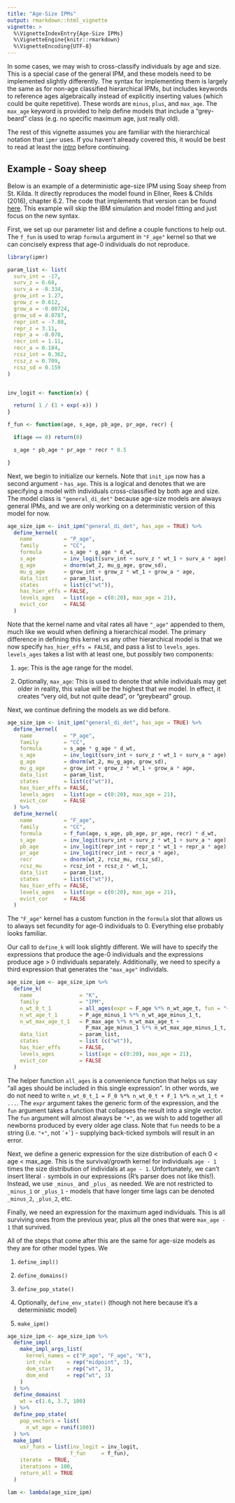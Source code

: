 ```yaml
---
title: "Age-Size IPMs"
output: rmarkdown::html_vignette
vignette: >
  %\VignetteIndexEntry{Age-Size IPMs}
  %\VignetteEngine{knitr::rmarkdown}
  %\VignetteEncoding{UTF-8}
---
```

  
In some cases, we may wish to cross-classify individuals by age and size. This is a special case of the general IPM, and these models need to be implemented slightly differently. The syntax for implementing them is largely the same as for non-age classified hierarchical IPMs, but includes keywords to reference ages algebraically instead of explicitly inserting values (which could be quite repetitive). These words are `minus`, `plus`, and `max_age`. The `max_age` keyword is provided to help define models that include a "grey-beard" class (e.g. no specific maximum age, just really old).

The rest of this vignette assumes you are familiar with the hierarchical notation that `ipmr` uses. If you haven't already covered this, it would be best to read at least the [intro](https://levisc8.github.io/ipmr/articles/ipmr-introduction.html) before continuing.

## Example - Soay sheep 
  
Below is an example of a deterministic age-size IPM using Soay sheep from St. Kilda. It directly reproduces the model found in Ellner, Rees & Childs (2016), chapter 6.2. The code that implements that version can be found [here](https://github.com/ipmbook/first-edition/tree/master/Rcode/c6). This example will skip the IBM simulation and model fitting and just focus on the new syntax.
  
First, we set up our parameter list and define a couple functions to help out. The `f_fun` is used to wrap `formula` argument in `"F_age"` kernel so that we can concisely express that age-0 individuals do not reproduce.

```r

library(ipmr)

param_list <- list(
  surv_int = -17, 
  surv_z = 6.68,
  surv_a = -0.334, 
  grow_int = 1.27, 
  grow_z = 0.612, 
  grow_a = -0.00724,
  grow_sd = 0.0787,
  repr_int = -7.88, 
  repr_z = 3.11,
  repr_a = -0.078, 
  recr_int = 1.11, 
  recr_a = 0.184, 
  rcsz_int = 0.362,
  rcsz_z = 0.709, 
  rcsz_sd = 0.159
)


inv_logit <- function(x) {

  return( 1 / (1 + exp(-x)) )
}

f_fun <- function(age, s_age, pb_age, pr_age, recr) {

  if(age == 0) return(0)

  s_age * pb_age * pr_age * recr * 0.5

}


```

Next, we begin to initialize our kernels. Note that `init_ipm` now has a second argument - `has_age`. This is a logical and denotes that we are specifying a model with individuals cross-classified by both age and size. The model class is `"general_di_det"` because age-size models are always general IPMs, and we are only working on a deterministic version of this model for now. 

```r

age_size_ipm <- init_ipm("general_di_det", has_age = TRUE) %>%
  define_kernel(
    name          = "P_age",
    family        = "CC",
    formula       = s_age * g_age * d_wt,
    s_age         = inv_logit(surv_int + surv_z * wt_1 + surv_a * age),
    g_age         = dnorm(wt_2, mu_g_age, grow_sd),
    mu_g_age      = grow_int + grow_z * wt_1 + grow_a * age,
    data_list     = param_list,
    states        = list(c("wt")),
    has_hier_effs = FALSE,
    levels_ages   = list(age = c(0:20), max_age = 21),
    evict_cor     = FALSE
  )

```

Note that the kernel name and vital rates all have `"_age"` appended to them, much like we would when defining a hierarchical model. The primary difference in defining this kernel vs any other hierarchical model is that we now specify `has_hier_effs = FALSE`, and pass a list to `levels_ages`. `levels_ages` takes a list with at least one, but possibly two components:

1. `age`: This is the age range for the model. 

2. Optionally, `max_age`: This is used to denote that while individuals may get older in reality, this value will be the highest that we model. In effect, it creates "very old, but not quite dead", or "greybeard" group.

Next, we continue defining the models as we did before.

```r

age_size_ipm <- init_ipm("general_di_det", has_age = TRUE) %>%
  define_kernel(
    name          = "P_age",
    family        = "CC",
    formula       = s_age * g_age * d_wt,
    s_age         = inv_logit(surv_int + surv_z * wt_1 + surv_a * age),
    g_age         = dnorm(wt_2, mu_g_age, grow_sd),
    mu_g_age      = grow_int + grow_z * wt_1 + grow_a * age,
    data_list     = param_list,
    states        = list(c("wt")),
    has_hier_effs = FALSE,
    levels_ages   = list(age = c(0:20), max_age = 21),
    evict_cor     = FALSE
  ) %>%
  define_kernel(
    name          = "F_age",
    family        = "CC",
    formula       = f_fun(age, s_age, pb_age, pr_age, recr) * d_wt,
    s_age         = inv_logit(surv_int + surv_z * wt_1 + surv_a * age),
    pb_age        = inv_logit(repr_int + repr_z * wt_1 + repr_a * age),
    pr_age        = inv_logit(recr_int + recr_a * age),
    recr          = dnorm(wt_2, rcsz_mu, rcsz_sd),
    rcsz_mu       = rcsz_int + rcsz_z * wt_1,
    data_list     = param_list,
    states        = list(c("wt")),
    has_hier_effs = FALSE,
    levels_ages   = list(age = c(0:20), max_age = 21),
    evict_cor     = FALSE
  )

```

The `"F_age"` kernel has a custom function in the `formula` slot that allows us to always set fecundity for age-0 individuals to 0. Everything else probably looks familiar.

Our call to `define_k` will look slightly different. We will have to specify the expressions that produce the age-0 individuals and the expressions produce age > 0 individuals separately. Additionally, we need to specify a third expression that generates the `"max_age"` individals. 

```r

age_size_ipm <- age_size_ipm %>%
  define_k(
    name               = "K",
    family             = "IPM",
    n_wt_0_t_1         = all_ages(expr = F_age %*% n_wt_age_t, fun = "+"),
    n_wt_age_t_1       = P_age_minus_1 %*% n_wt_age_minus_1_t,
    n_wt_max_age_t_1   = P_max_age %*% n_wt_max_age_t + 
                         P_max_age_minus_1 %*% n_wt_max_age_minus_1_t,
    data_list          = param_list,
    states             = list (c("wt")),
    has_hier_effs      = FALSE,
    levels_ages        = list(age = c(0:20), max_age = 21),
    evict_cor          = FALSE
  )

```

The helper function `all_ages` is a convenience function that helps us say "all ages should be included in this single expression". In other words, we do not need to write `n_wt_0_t_1 = F_0 %*% n_wt_0_t + F_1 %*% n_wt_1_t + ...`. The `expr` argument takes the generic form of the expression, and the `fun` argument takes a function that collapses the result into a single vector. The `fun` argument will almost always be `"+"`, as we wish to add together all newborns produced by every older age class. Note that `fun` needs to be a string (i.e. `"+"`, not `` `+` ``) - supplying back-ticked symbols will result in an error.

Next, we define a generic expression for the size distribution of each 0 < age < max_age. This is the survival/growth kernel for individuals `age - 1` times the size distribution of individals at `age - 1`. Unfortunately, we can't insert literal `-` symbols in our expressions (R's parser does not like this!). Instead, we use `_minus_` and `_plus_` as needed. We are not restricted to `_minus_1` or `_plus_1` - models that have longer time lags can be denoted `_minus_2`, `_plus_2`, etc.

Finally, we need an expression for the maximum aged individuals. This is all surviving ones from the previous year, plus all the ones that were `max_age - 1` that survived. 

All of the steps that come after this are the same for age-size models as they are for other model types. We 

1. `define_impl()`

2. `define_domains()`

3. `define_pop_state()`

4. Optionally, `define_env_state()` (though not here because it's a deterministic model)

5. `make_ipm()`

```r

age_size_ipm <- age_size_ipm %>%
  define_impl(
    make_impl_args_list(
      kernel_names = c("P_age", "F_age", "K"),
      int_rule     = rep("midpoint", 3),
      dom_start    = rep("wt", 3),
      dom_end      = rep("wt", 3)
    )
  ) %>%
  define_domains(
    wt = c(1.6, 3.7, 100)
  ) %>%
  define_pop_state(
    pop_vectors = list(
      n_wt_age = runif(100))
  ) %>%
  make_ipm(
    usr_funs = list(inv_logit = inv_logit,
                    f_fun     = f_fun),
    iterate  = TRUE,
    iterations = 100,
    return_all = TRUE
  )

lam <- lambda(age_size_ipm)

```

